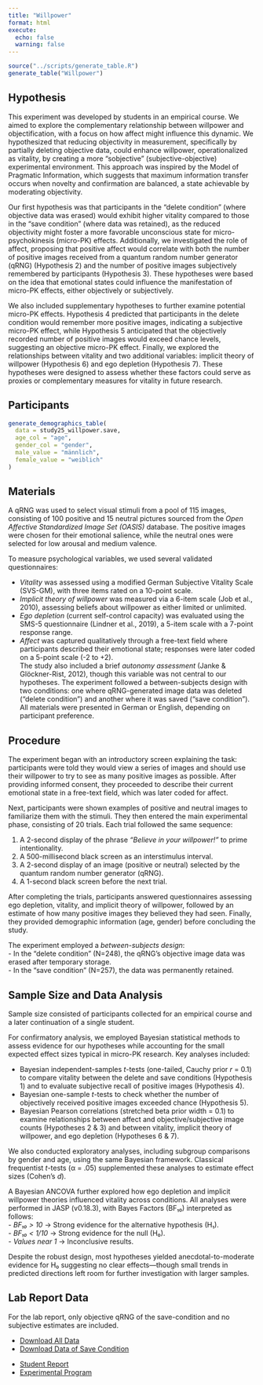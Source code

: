```yaml
---
title: "Willpower"
format: html
execute: 
  echo: false
  warning: false
---
```


```r
source("../scripts/generate_table.R")
generate_table("Willpower")
```

## Hypothesis

This experiment was developed by students in an empirical course. We aimed to explore the complementary relationship between willpower and objectification, with a focus on how affect might influence this dynamic. We hypothesized that reducing objectivity in measurement, specifically by partially deleting objective data, could enhance willpower, operationalized as vitality, by creating a more "sobjective" (subjective-objective) experimental environment. This approach was inspired by the Model of Pragmatic Information, which suggests that maximum information transfer occurs when novelty and confirmation are balanced, a state achievable by moderating objectivity.

Our first hypothesis was that participants in the "delete condition" (where objective data was erased) would exhibit higher vitality compared to those in the "save condition" (where data was retained), as the reduced objectivity might foster a more favorable unconscious state for micro-psychokinesis (micro-PK) effects. Additionally, we investigated the role of affect, proposing that positive affect would correlate with both the number of positive images received from a quantum random number generator (qRNG) (Hypothesis 2) and the number of positive images subjectively remembered by participants (Hypothesis 3). These hypotheses were based on the idea that emotional states could influence the manifestation of micro-PK effects, either objectively or subjectively.

We also included supplementary hypotheses to further examine potential micro-PK effects. Hypothesis 4 predicted that participants in the delete condition would remember more positive images, indicating a subjective micro-PK effect, while Hypothesis 5 anticipated that the objectively recorded number of positive images would exceed chance levels, suggesting an objective micro-PK effect. Finally, we explored the relationships between vitality and two additional variables: implicit theory of willpower (Hypothesis 6) and ego depletion (Hypothesis 7). These hypotheses were designed to assess whether these factors could serve as proxies or complementary measures for vitality in future research.

## Participants

```r
generate_demographics_table(
  data = study25_willpower.save,
  age_col = "age",
  gender_col = "gender",
  male_value = "männlich",
  female_value = "weiblich"
)
```

## Materials

A qRNG was used to select visual stimuli from a pool of 115 images, consisting of 100 positive and 15 neutral pictures sourced from the *Open Affective Standardized Image Set (OASIS)* database. The positive images were chosen for their emotional salience, while the neutral ones were selected for low arousal and medium valence.  

To measure psychological variables, we used several validated questionnaires:  

- *Vitality* was assessed using a modified German Subjective Vitality Scale (SVS-GM), with three items rated on a 10-point scale.  
- *Implicit theory of willpower* was measured via a 6-item scale (Job et al., 2010), assessing beliefs about willpower as either limited or unlimited.  
- *Ego depletion* (current self-control capacity) was evaluated using the SMS-5 questionnaire (Lindner et al., 2019), a 5-item scale with a 7-point response range.  
- *Affect* was captured qualitatively through a free-text field where participants described their emotional state; responses were later coded on a 5-point scale (-2 to +2).  
The study also included a brief *autonomy assessment* (Janke & Glöckner-Rist, 2012), though this variable was not central to our hypotheses. The experiment followed a between-subjects design with two conditions: one where qRNG-generated image data was deleted ("delete condition") and another where it was saved ("save condition"). All materials were presented in German or English, depending on participant preference.  

## Procedure

The experiment began with an introductory screen explaining the task: participants were told they would view a series of images and should use their willpower to try to see as many positive images as possible. After providing informed consent, they proceeded to describe their current emotional state in a free-text field, which was later coded for affect.  

Next, participants were shown examples of positive and neutral images to familiarize them with the stimuli. They then entered the main experimental phase, consisting of 20 trials. Each trial followed the same sequence:  

1. A 2-second display of the phrase *"Believe in your willpower!"* to prime intentionality.
2. A 500-millisecond black screen as an interstimulus interval.  
3. A 2-second display of an image (positive or neutral) selected by the quantum random number generator (qRNG).  
4. A 1-second black screen before the next trial.  

After completing the trials, participants answered questionnaires assessing ego depletion, vitality, and implicit theory of willpower, followed by an estimate of how many positive images they believed they had seen. Finally, they provided demographic information (age, gender) before concluding the study.  

The experiment employed a *between-subjects design*:  
- In the "delete condition" (N=248), the qRNG’s objective image data was erased after temporary storage.  
- In the "save condition" (N=257), the data was permanently retained.  

## Sample Size and Data Analysis

Sample size consisted of participants collected for an empirical course and a later continuation of a single student. 

For confirmatory analysis, we employed Bayesian statistical methods to assess evidence for our hypotheses while accounting for the small expected effect sizes typical in micro-PK research. Key analyses included:  

- Bayesian independent-samples *t*-tests (one-tailed, Cauchy prior *r* = 0.1) to compare vitality between the delete and save conditions (Hypothesis 1) and to evaluate subjective recall of positive images (Hypothesis 4).  
- Bayesian one-sample *t*-tests to check whether the number of objectively received positive images exceeded chance (Hypothesis 5).  
- Bayesian Pearson correlations (stretched beta prior width = 0.1) to examine relationships between affect and objective/subjective image counts (Hypotheses 2 & 3) and between vitality, implicit theory of willpower, and ego depletion (Hypotheses 6 & 7).  

We also conducted exploratory analyses, including subgroup comparisons by gender and age, using the same Bayesian framework. Classical frequentist *t*-tests (α = .05) supplemented these analyses to estimate effect sizes (Cohen’s *d*).  

A Bayesian ANCOVA further explored how ego depletion and implicit willpower theories influenced vitality across conditions. All analyses were performed in JASP (v0.18.3), with Bayes Factors (BF₁₀) interpreted as follows:  
- *BF₁₀ > 10* → Strong evidence for the alternative hypothesis (H₁).  
- *BF₁₀ < 1/10* → Strong evidence for the null (H₀).  
- *Values near 1* → Inconclusive results.  

Despite the robust design, most hypotheses yielded anecdotal-to-moderate evidence for H₀ suggesting no clear effects—though small trends in predicted directions left room for further investigation with larger samples.

## Lab Report Data
For the lab report, only objective qRNG of the save-condition and no subjective estimates are included.


::: {.callout-tip title="Data" collapse="false"}
-   [Download All Data](../data/willpower/willpower.csv)
-   [Download Data of Save Condition](../data/willpower/willpower-save.csv)
:::

::: {.callout-note title="Resources" collapse="false"}
-   [Student Report](../data/stories/willpower-report.pdf)
-   [Experimental Program](https://github.com/mrzdcmps/labreport/blob/main/data/willpower/wille.html)
:::
